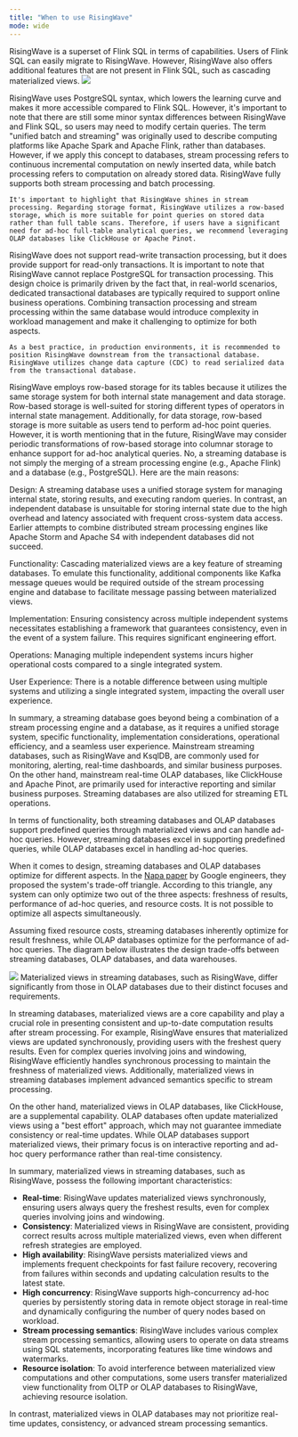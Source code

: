 ```yaml
---
title: "When to use RisingWave"
mode: wide
---
```


<AccordionGroup>
  <Accordion title="Can RisingWave replace Flink SQL?">
RisingWave is a superset of Flink SQL in terms of capabilities. Users of Flink SQL can easily migrate to RisingWave. However, RisingWave also offers additional features that are not present in Flink SQL, such as cascading materialized views.

<Frame>
  <img src="/images/current/faq-when-to-use-risingwave/RisingWave-vs-Flink-a92056a551c575c3e5ec8796b8dc1f76.png"/>
</Frame>

RisingWave uses PostgreSQL syntax, which lowers the learning curve and makes it more accessible compared to Flink SQL. However, it's important to note that there are still some minor syntax differences between RisingWave and Flink SQL, so users may need to modify certain queries.
  </Accordion>
  <Accordion title="Is RisingWave a unified batch and streaming system? ">
    The term "unified batch and streaming" was originally used to describe computing platforms like Apache Spark and Apache Flink, rather than databases. However, if we apply this concept to databases, stream processing refers to continuous incremental computation on newly inserted data, while batch processing refers to computation on already stored data. RisingWave fully supports both stream processing and batch processing.

    It's important to highlight that RisingWave shines in stream processing. Regarding storage format, RisingWave utilizes a row-based storage, which is more suitable for point queries on stored data rather than full table scans. Therefore, if users have a significant need for ad-hoc full-table analytical queries, we recommend leveraging OLAP databases like ClickHouse or Apache Pinot.
  </Accordion>
  <Accordion title="Does RisingWave support transaction processing?">
    RisingWave does not support read-write transaction processing, but it does provide support for read-only transactions. It is important to note that RisingWave cannot replace PostgreSQL for transaction processing. This design choice is primarily driven by the fact that, in real-world scenarios, dedicated transactional databases are typically required to support online business operations. Combining transaction processing and stream processing within the same database would introduce complexity in workload management and make it challenging to optimize for both aspects.

    As a best practice, in production environments, it is recommended to position RisingWave downstream from the transactional database. RisingWave utilizes change data capture (CDC) to read serialized data from the transactional database.
  </Accordion>
  <Accordion title="Why does RisingWave use row-based storage for tables?">
   RisingWave employs row-based storage for its tables because it utilizes the same storage system for both internal state management and data storage. Row-based storage is well-suited for storing different types of operators in internal state management. Additionally, for data storage, row-based storage is more suitable as users tend to perform ad-hoc point queries. However, it is worth mentioning that in the future, RisingWave may consider periodic transformations of row-based storage into columnar storage to enhance support for ad-hoc analytical queries.
  </Accordion>
  <Accordion title="Can a streaming database be considered as a combination of a stream processing engine and a database? ">
    No, a streaming database is not simply the merging of a stream processing engine (e.g., Apache Flink) and a database (e.g., PostgreSQL). Here are the main reasons:

  Design: A streaming database uses a unified storage system for managing internal state, storing results, and executing random queries. In contrast, an independent database is unsuitable for storing internal state due to the high overhead and latency associated with frequent cross-system data access. Earlier attempts to combine distributed stream processing engines like Apache Storm and Apache S4 with independent databases did not succeed.

  Functionality: Cascading materialized views are a key feature of streaming databases. To emulate this functionality, additional components like Kafka message queues would be required outside of the stream processing engine and database to facilitate message passing between materialized views.

  Implementation: Ensuring consistency across multiple independent systems necessitates establishing a framework that guarantees consistency, even in the event of a system failure. This requires significant engineering effort.

  Operations: Managing multiple independent systems incurs higher operational costs compared to a single integrated system.

  User Experience: There is a notable difference between using multiple systems and utilizing a single integrated system, impacting the overall user experience.

  In summary, a streaming database goes beyond being a combination of a stream processing engine and a database, as it requires a unified storage system, specific functionality, implementation considerations, operational efficiency, and a seamless user experience.
  </Accordion>
  <Accordion title="What are the differences between streaming databases and real-time OLAP databases? ">
    Mainstream streaming databases, such as RisingWave and KsqlDB, are commonly used for monitoring, alerting, real-time dashboards, and similar business purposes. On the other hand, mainstream real-time OLAP databases, like ClickHouse and Apache Pinot, are primarily used for interactive reporting and similar business purposes. Streaming databases are also utilized for streaming ETL operations.

  In terms of functionality, both streaming databases and OLAP databases support predefined queries through materialized views and can handle ad-hoc queries. However, streaming databases excel in supporting predefined queries, while OLAP databases excel in handling ad-hoc queries.

  When it comes to design, streaming databases and OLAP databases optimize for different aspects. In the [Napa paper](http://www.vldb.org/pvldb/vol14/p2986-sankaranarayanan.pdf) by Google engineers, they proposed the system's trade-off triangle. According to this triangle, any system can only optimize two out of the three aspects: freshness of results, performance of ad-hoc queries, and resource costs. It is not possible to optimize all aspects simultaneously.

  Assuming fixed resource costs, streaming databases inherently optimize for result freshness, while OLAP databases optimize for the performance of ad-hoc queries. The diagram below illustrates the design trade-offs between streaming databases, OLAP databases, and data warehouses.
  <Frame>
  <img src="/images/current/faq-when-to-use-risingwave/tradeoff_triangle-66aee219459985028736ce9de550f3ed.png"/>
</Frame>
</Accordion>
<Accordion title="How do materialized views in streaming databases differ from those in OLAP databases?">
    Materialized views in streaming databases, such as RisingWave, differ significantly from those in OLAP databases due to their distinct focuses and requirements.

In streaming databases, materialized views are a core capability and play a crucial role in presenting consistent and up-to-date computation results after stream processing. For example, RisingWave ensures that materialized views are updated synchronously, providing users with the freshest query results. Even for complex queries involving joins and windowing, RisingWave efficiently handles synchronous processing to maintain the freshness of materialized views. Additionally, materialized views in streaming databases implement advanced semantics specific to stream processing.

On the other hand, materialized views in OLAP databases, like ClickHouse, are a supplemental capability. OLAP databases often update materialized views using a "best effort" approach, which may not guarantee immediate consistency or real-time updates. While OLAP databases support materialized views, their primary focus is on interactive reporting and ad-hoc query performance rather than real-time consistency.

In summary, materialized views in streaming databases, such as RisingWave, possess the following important characteristics:

* **Real-time**: RisingWave updates materialized views synchronously, ensuring users always query the freshest results, even for complex queries involving joins and windowing.
* **Consistency**: Materialized views in RisingWave are consistent, providing correct results across multiple materialized views, even when different refresh strategies are employed.
* **High availability**: RisingWave persists materialized views and implements frequent checkpoints for fast failure recovery, recovering from failures within seconds and updating calculation results to the latest state.
* **High concurrency**: RisingWave supports high-concurrency ad-hoc queries by persistently storing data in remote object storage in real-time and dynamically configuring the number of query nodes based on workload.
* **Stream processing semantics**: RisingWave includes various complex stream processing semantics, allowing users to operate on data streams using SQL statements, incorporating features like time windows and watermarks.
* **Resource isolation**: To avoid interference between materialized view computations and other computations, some users transfer materialized view functionality from OLTP or OLAP databases to RisingWave, achieving resource isolation.

In contrast, materialized views in OLAP databases may not prioritize real-time updates, consistency, or advanced stream processing semantics.
</Accordion>
</AccordionGroup>
